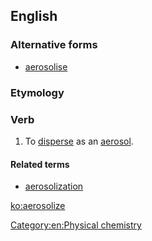 ==English==

===Alternative forms===
*[[aerosolise]] {{qualifier|mainly British}}

===Etymology===
{{suffix|aerosol|ize}}

===Verb===
{{en-verb|aerosolizes|aerosolizing|aerosolized|aerosolized}}

# {{context|transitive}} To [[disperse]] as an [[aerosol]].

====Related terms====
*[[aerosolization]]

[[Category:en:Physical chemistry]]

[[ko:aerosolize]]